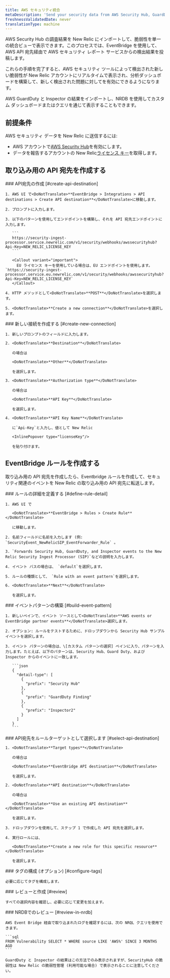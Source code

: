 ```yaml
---
title: AWS セキュリティ統合
metaDescription: 'Send your security data from AWS Security Hub, GuardDuty, and inspector directly to New Relic.'
freshnessValidatedDate: never
translationType: machine
---
```


AWS Security Hub の調査結果を New Relic にインポートして、脆弱性を単一の統合ビューで表示できます。このプロセスでは、EventBridge を使用して、AWS API 宛先経由で AWS セキュリティ レポート サービスからの検出結果を投稿します。

これらの手順を完了すると、AWS セキュリティ ツールによって検出された新しい脆弱性が New Relic アカウントにリアルタイムで表示され、分析ダッシュボードを構築して、新しく検出された問題に対して<InlinePopover type="alerts"/>を有効にできるようになります。

AWS GuardDuty と Inspector の結果をインポートし、NRDB を使用してカスタム ダッシュボードまたはクエリを通じて表示することもできます。

## 前提条件

AWS セキュリティ データを New Relic に送信するには:

* AWS アカウントで[AWS Security Hub](https://docs.aws.amazon.com/securityhub/latest/userguide/securityhub-settingup.html)を有効にします。
* データを報告するアカウントの New Relic[ライセンス キー](/docs/accounts-partnerships/install-new-relic/account-setup/license-key)を取得します。

## 取り込み用の API 宛先を作成する

<Steps>
  <Step>
    ### API宛先の作成 [#create-api-destination]

    1. AWS UI で<DoNotTranslate>**EventBridge > Integrations > API destinations > Create API destination**</DoNotTranslate>に移動します。

    2. プロンプトに入力します。

    3. 以下のパターンを使用してエンドポイントを構築し、それを API 宛先エンドポイントに入力します。

       ```
       https://security-ingest-processor.service.newrelic.com/v1/security/webhooks/awssecurityhub?Api-Key=NEW_RELIC_LICENSE_KEY
       ```

       <Callout variant="important">
         EU ライセンス キーを使用している場合は、EU エンドポイントを使用します。 `https://security-ingest-processor.service.eu.newrelic.com/v1/security/webhooks/awssecurityhub?Api-Key=NEW_RELIC_LICENSE_KEY`
       </Callout>

    4. HTTP メソッドとして<DoNotTranslate>**POST**</DoNotTranslate>を選択します。

    5. <DoNotTranslate>**Create a new connection**</DoNotTranslate>を選択します。
  </Step>

  <Step>
    ### 新しい接続を作成する [#create-new-connection]

    1. 新しいプロンプトのフィールドに入力します。

    2. <DoNotTranslate>**Destination**</DoNotTranslate>

       の場合は

       <DoNotTranslate>**Other**</DoNotTranslate>

       を選択します。

    3. <DoNotTranslate>**Authorization type**</DoNotTranslate>

       の場合は

       <DoNotTranslate>**API Key**</DoNotTranslate>

       を選択します。

    4. <DoNotTranslate>**API Key Name**</DoNotTranslate>

       に`Api-Key`と入力し、値として New Relic

       <InlinePopover type="licenseKey"/>

       を貼り付けます。
  </Step>
</Steps>

## EventBridge ルールを作成する

取り込み用の API 宛先を作成したら、Eventbridge ルールを作成して、セキュリティ関連のイベントを New Relic の取り込み用の API 宛先に転送します。

<Steps>
  <Step>
    ### ルールの詳細を定義する [#define-rule-detail]

    1. AWS UI で

       <DoNotTranslate>**EventBridge > Rules > Create Rule**</DoNotTranslate>

       に移動します。

    2. 名前フィールドに名前を入力します (例: `SecurityEvent_NewRelicSIP_EventForwarder_Rule` 。

    3. `Forwards Security Hub, GuardDuty, and Inspector events to the New Relic Security Ingest Processor (SIP)`などの説明を入力します。

    4. イベント バスの場合は、 `default`を選択します。

    5. ルールの種類として、 `Rule with an event pattern`を選択します。

    6. <DoNotTranslate>**Next**</DoNotTranslate>

       を選択します。
  </Step>

  <Step>
    ### イベントパターンの構築 [#build-event-pattern]

    1. 新しいペインで、イベント ソースとして<DoNotTranslate>**AWS events or EventBridge partner events**</DoNotTranslate>選択します。

    2. オプション: ルールをテストするために、ドロップダウンから Security Hub サンプル イベントを選択します。

    3. イベント パターンの場合は、\[カスタム パターンの選択] ペインに入り、パターンを入力します。たとえば、以下のパターンは、Security Hub、Guard Duty、および Inspector からのイベントに一致します。

       ```json
       {
         "detail-type": [
           {
             "prefix": "Security Hub"
           },
           {
             "prefix": "GuardDuty Finding"
           },
           {
             "prefix": "Inspector2"
           }
         ]
       }
       ```
  </Step>

  <Step>
    ### API宛先をルールターゲットとして選択します [#select-api-destination]

    1. <DoNotTranslate>**Target types**</DoNotTranslate>

       の場合は

       <DoNotTranslate>**EventBridge API destination**</DoNotTranslate>

       を選択します。

    2. <DoNotTranslate>**API destination**</DoNotTranslate>

       の場合は

       <DoNotTranslate>**Use an existing API destination**</DoNotTranslate>

       を選択します。

    3. ドロップダウンを使用して、ステップ 1 で作成した API 宛先を選択します。

    4. 実行ロールには、

       <DoNotTranslate>**Create a new role for this specific resource**</DoNotTranslate>

       を選択します。
  </Step>

  <Step>
    ### タグの構成 (オプション) [#configure-tags]

    必要に応じてタグを構成します。
  </Step>

  <Step>
    ### レビューと作成 [#review]

    すべての選択内容を確認し、必要に応じて変更を加えます。
  </Step>

  <Step>
    ### NRDBでのレビュー [#review-in-nrdb]

    AWS Event Bridge 経由で取り込まれたログを確認するには、次の NRQL クエリを使用できます。

    ```sql
    FROM Vulnerability SELECT * WHERE source LIKE 'AWS%' SINCE 3 MONTHS AGO
    ```

    GuardDuty と Inspector の結果はこの方法でのみ表示されますが、SecurityHub の脆弱性は New Relic の脆弱性管理 (利用可能な場合) で表示されることに注意してください。
  </Step>
</Steps>